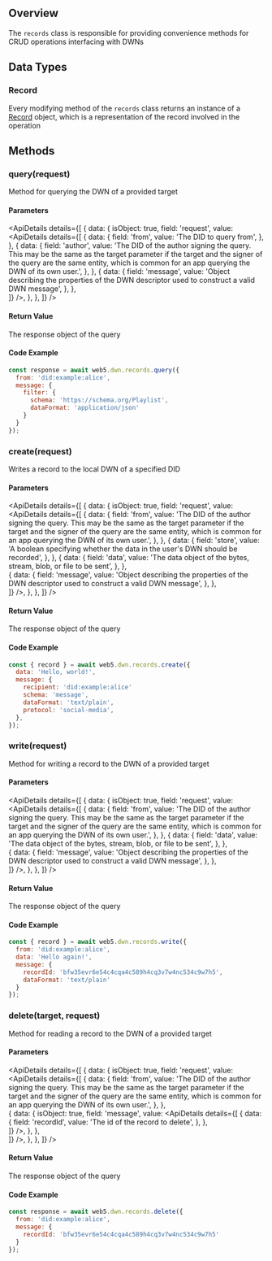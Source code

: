 
## Overview
The `records` class is responsible for providing convenience methods for CRUD operations interfacing with DWNs

## Data Types

### Record

Every modifying method of the `records` class returns an instance of a [Record](record) object, which is a representation of the record involved in the operation

<Divider type="slash"/>

<section class="api-docs">

## Methods

### query(request)

Method for querying the DWN of a provided target

#### Parameters

<ApiDetails
  details={[
    {
      data: {
        isObject: true,
        field: 'request',
        value: <ApiDetails
                details={[
                {
                    data: {
                        field: 'from',
                        value: 'The DID to query from',
                    },
                },
                {
                    data: {
                        field: 'author',
                        value: 'The DID of the author signing the query. This may be the same as the target parameter if the target and the signer of the query are the same entity, which is common for an app querying the DWN of its own user.',
                    },
                }, 
                {
                    data: {
                        field: 'message',
                        value: 'Object describing the properties of the DWN descriptor used to construct a valid DWN message',
                    },
                },                                             
            ]}
          />,
      },
    },
  ]}
/>


#### Return Value

The response object of the query

#### Code Example
```js
const response = await web5.dwn.records.query({
  from: 'did:example:alice',
  message: {
    filter: {
      schema: 'https://schema.org/Playlist',
      dataFormat: 'application/json'
    }
  }
});
```

<Divider type="slash"/>

### create(request)

Writes a record to the local DWN of a specified DID

#### Parameters

<ApiDetails
  details={[
    {
      data: {
        isObject: true,
        field: 'request',
        value: <ApiDetails
                details={[
                {
                    data: {
                        field: 'from',
                        value: 'The DID of the author signing the query. This may be the same as the target parameter if the target and the signer of the query are the same entity, which is common for an app querying the DWN of its own user.',
                    },
                },
                {
                    data: {
                        field: 'store',
                        value: 'A boolean specifying whether the data in the user\'s DWN should be recorded',
                    },
                }, 
                {
                    data: {
                        field: 'data',
                        value: 'The data object of the bytes, stream, blob, or file to be sent',
                    },
                },                                 
                {
                    data: {
                        field: 'message',
                        value: 'Object describing the properties of the DWN descriptor used to construct a valid DWN message',
                    },
                },                                             
            ]}
          />,
      },
    },
  ]}
/>


#### Return Value

The response object of the query

#### Code Example
```js
const { record } = await web5.dwn.records.create({
  data: 'Hello, world!',
  message: {
    recipient: 'did:example:alice'
    schema: 'message',
    dataFormat: 'text/plain',
    protocol: 'social-media',
  },
});
```

<Divider type="slash"/>

### write(request)

Method for writing a record to the DWN of a provided target

#### Parameters

<ApiDetails
  details={[
    {
      data: {
        isObject: true,
        field: 'request',
        value: <ApiDetails
                details={[
                {
                    data: {
                        field: 'from',
                        value: 'The DID of the author signing the query. This may be the same as the target parameter if the target and the signer of the query are the same entity, which is common for an app querying the DWN of its own user.',
                    },
                },
                {
                    data: {
                        field: 'data',
                        value: 'The data object of the bytes, stream, blob, or file to be sent',
                    },
                },                                 
                {
                    data: {
                        field: 'message',
                        value: 'Object describing the properties of the DWN descriptor used to construct a valid DWN message',
                    },
                },                                             
            ]}
          />,
      },
    },
  ]}
/>

#### Return Value

The response object of the query

#### Code Example
```js
const { record } = await web5.dwn.records.write({
  from: 'did:example:alice',
  data: 'Hello again!',
  message: {
    recordId: 'bfw35evr6e54c4cqa4c589h4cq3v7w4nc534c9w7h5',
    dataFormat: 'text/plain'
  }
});
```

<Divider type="slash"/>

### delete(target, request)

Method for reading a record to the DWN of a provided target

#### Parameters

<ApiDetails
  details={[
    {
      data: {
        isObject: true,
        field: 'request',
        value: <ApiDetails
                details={[
                {
                    data: {
                        field: 'from',
                        value: 'The DID of the author signing the query. This may be the same as the target parameter if the target and the signer of the query are the same entity, which is common for an app querying the DWN of its own user.',
                    },
                },                               
                {
                    data: {
                        isObject: true,
                        field: 'message',
                        value: <ApiDetails
                                details={[
                                {
                                    data: {
                                        field: 'recordId',
                                        value: 'The id of the record to delete',
                                    },
                                },                            
                            ]}
                            />,
                  },
                },                                             
            ]}
          />,
      },
    },
  ]}
/>

#### Return Value

The response object of the query

#### Code Example
```js
const response = await web5.dwn.records.delete({
  from: 'did:example:alice',
  message: {
    recordId: 'bfw35evr6e54c4cqa4c589h4cq3v7w4nc534c9w7h5'
  }
});
```

</section>